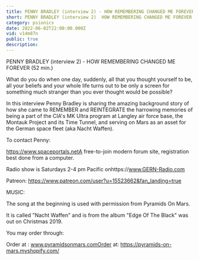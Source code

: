 ```yaml
---
title: PENNY BRADLEY (interview 2) - HOW REMEMBERING CHANGED ME FOREVER
short: PENNY BRADLEY (interview 2)  HOW REMEMBERING CHANGED ME FOREVER
category: psionics
date: 2022-06-02T22:00:00.000Z
vid: v14m87n
public: true
description:
---
```

PENNY BRADLEY (interview 2) - HOW REMEMBERING CHANGED ME FOREVER (52 min.)

What do you do when one day, suddenly, all that you thought yourself to be, all your beliefs and your whole life turns out to be only a screen for something much stranger than you ever thought would be possible?

In this interview Penny Bradley is sharing the amazing background story of how she came to REMEMBER and REINTEGRATE the harrowing memories of being a part of the CIA's MK Ultra program at Langley air force base, the Montauk Project and its Time Tunnel, and serving on Mars as an asset for the German space fleet (aka Nacht Waffen).

To contact Penny:

https://www.spaceportals.net​​​​A free-to-join modern forum site, registration best done from a computer.

Radio show is Saturdays 2-4 pm Pacific onhttps://www.GERN-Radio.com

Patreon: https://www.patreon.com/user?u=15523662&fan_landing=true

MUSIC:

The song at the beginning is used with permission from Pyramids On Mars.

It is called "Nacht Waffen" and is from the album "Edge Of The Black" was out on Christmas 2019.

You may order through:

Order at : www.pyramidsonmars.comOrder at: https://pyramids-on-mars.myshopify.com/
